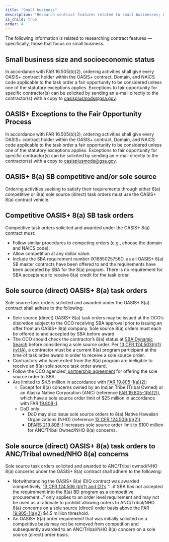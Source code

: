 ```yaml
---
title: "Small business"
description: "Research contract features related to small businesses; 8(a) SB competitive, sole source, sole source (direct), and ANC/Tribal owned/NHO considerations."
is_child: true
order: 4
---
```


The following information is related to researching contract features — specifically, those that focus on small business.

## Small business size and socioeconomic status

In accordance with FAR 16.505(b)(2), ordering activities shall give every OASIS+ contract holder within the OASIS+ contract, Domain, and NAICS code applicable to the task order a fair opportunity to be considered unless one of the statutory exceptions applies.  Exceptions to fair opportunity for specific contractor(s) can be solicited by sending an e-mail directly to the contractor(s) with a copy to oasisplusmods@gsa.gov.

## OASIS+ Exceptions to the Fair Opportunity Process

In accordance with FAR 16.505(b)(2), ordering activities shall give every OASIS+ contract holder within the OASIS+ contract, Domain, and NAICS code applicable to the task order a fair opportunity to be considered unless one of the statutory exceptions applies.  Exceptions to fair opportunity for specific contractor(s) can be solicited by sending an e-mail directly to the contractor(s) with a copy to oasisplusmods@gsa.gov.

## OASIS+ 8(a) SB competitive and/or sole source

Ordering activities seeking to satisfy their requirements through either 8(a) competitive or 8(a) sole source (direct) task orders must use the OASIS+ 8(a) contract vehicle. 

## Competitive OASIS+ 8(a) SB task orders

Competitive task orders solicited and awarded under the OASIS+ 8(a) contract must:

- Follow similar procedures to competing orders (e.g., choose the domain and NAICS code).
- Allow competition at any dollar value.
- Include the SBA requirement number IX1685025756D, as all OASIS+ 8(a) SB master contracts have been offered to and the requirements have been accepted by SBA for the 8(a) program. There is no requirement for SBA acceptance to receive 8(a) credit for the task order.

## Sole source (direct) OASIS+ 8(a) task orders

Sole source task orders solicited and awarded under the OASIS+ 8(a) contract shall adhere to the following:

- Sole source (direct) OASIS+ 8(a) task orders may be issued at the OCO’s discretion subject to the OCO receiving SBA approval prior to issuing an offer from an OASIS+ 8(a) company. Sole source 8(a) orders must each be offered to and accepted by SBA before award.
- The OCO should check the contractor’s 8(a) status at [SBA Dynamic Search](https://www.sba.gov/partners/contracting-officials/small-business-procurement) before considering a sole source order. Per [13 CFR 124.503(i)(1)(iv)(A)](https://www.ecfr.gov/current/title-13/part-124/section-124.503#p-124.503(i)(1)(iv)(A)), a contractor must be a current 8(a) program participant at the time of task order award in order to receive a sole source order. 
- Contractors who have exited from the 8(a) program are ineligible to receive an 8(a) sole source task order award.
- Follow the OCO agencies’[ partnership agreement](https://www.sba.gov/document/support--sba-and-agencies-partnership-agreements) for offering the sole source order to SBA.
- Are limited to $4.5 million in accordance with [FAR 19.805-1(a)(2)](https://www.acquisition.gov/far/19.805-1);
    - Except for 8(a) concerns owned by an Indian Tribe (Tribal Owned) or an Alaska Native Corporation (ANC) (reference [FAR 19.805-1(b)(2)](https://www.acquisition.gov/far/19.805-1)), which have a sole source order limit of $25 million in accordance with FAR [19.808-1](https://www.acquisition.gov/far/19.808-1).
    - DoD only:
        - DoD may also issue sole source orders to 8(a) Native Hawaiian Organizations (NHO) (reference [13 CFR 124.506(b)(2))](https://www.ecfr.gov/current/title-13/chapter-I/part-124/subpart-A/subject-group-ECFRd1e9fd1d2f2a3ac/section-124.506#p-124.506(b)).
        - [DFARS 219.808-1](https://www.acquisition.gov/dfars/219.808-1-sole-source.) increases sole source order limit to $100 million for ANC/Tribal Owned/NHO 8(a) concerns.


## Sole source (direct) OASIS+ 8(a) task orders to ANC/Tribal owned/NHO 8(a) concerns

Sole source task orders solicited and awarded to ANC/Tribal owned/NHO 8(a) concerns under the OASIS+ 8(a) contract shall adhere to the following:

- Notwithstanding the OASIS+ 8(a) IDIQ contract was awarded competitively, [13 CFR 124.506 (b)(1) and (2)’s](https://www.ecfr.gov/current/title-13/chapter-I/part-124/subpart-A/subject-group-ECFRd1e9fd1d2f2a3ac/section-124.506#p-124.506(b)) “…if SBA has not accepted the requirement into the 8(a) BD program as a competitive procurement…” only applies to an order level requirement and may not be used as a rationale to prohibit allowing orders to ANC/Tribal/NHO 8(a) concerns on a sole source (direct) order basis above the[ FAR 19.805-1(a)(2)](https://www.acquisition.gov/far/19.805-1) $4.5 million threshold.
- An OASIS+ 8(a) order requirement that was initially solicited on a competitive basis may not be removed from competition and subsequently awarded to an ANC/Tribal/NHO 8(a) concern on a sole source (direct) order basis.
